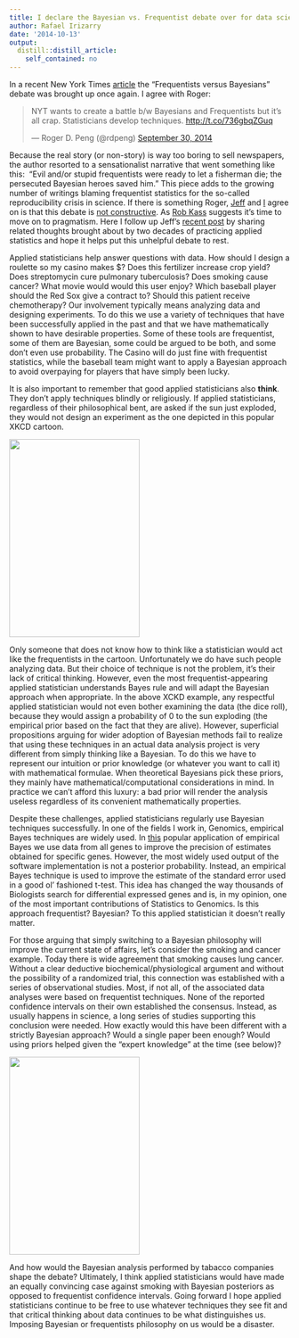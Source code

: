```yaml
---
title: I declare the Bayesian vs. Frequentist debate over for data scientists
author: Rafael Irizarry
date: '2014-10-13'
output:
  distill::distill_article:
    self_contained: no
---
```


In a recent New York Times [article](http://www.nytimes.com/2014/09/30/science/the-odds-continually-updated.html?_r=1) the "Frequentists versus Bayesians" debate was brought up once again. I agree with Roger:

<blockquote class="twitter-tweet" lang="en">
  <p>
    NYT wants to create a battle b/w Bayesians and Frequentists but it's all crap. Statisticians develop techniques. <a href="http://t.co/736gbqZGuq">http://t.co/736gbqZGuq</a>
  </p>
  
  <p>
    — Roger D. Peng (@rdpeng) <a href="https://twitter.com/rdpeng/status/516739602024267776">September 30, 2014</a>
  </p>
</blockquote>



Because the real story (or non-story) is way too boring to sell newspapers, the author resorted to a sensationalist narrative that went something like this:  "Evil and/or stupid frequentists were ready to let a fisherman die; the persecuted Bayesian heroes saved him." This piece adds to the growing number of writings blaming frequentist statistics for the so-called reproducibility crisis in science. If there is something Roger, [Jeff](http://simplystatistics.org/2013/11/26/statistical-zealots/) and [I](http://simplystatistics.org/2013/08/01/the-roc-curves-of-science/) agree on is that this debate is [not constructive](http://noahpinionblog.blogspot.com/2013/01/bayesian-vs-frequentist-is-there-any.html). As [Rob Kass](http://arxiv.org/pdf/1106.2895v2.pdf) suggests it's time to move on to pragmatism. Here I follow up Jeff's [recent post](http://simplystatistics.org/2014/09/30/you-think-p-values-are-bad-i-say-show-me-the-data/) by sharing related thoughts brought about by two decades of practicing applied statistics and hope it helps put this unhelpful debate to rest. 


  Applied statisticians help answer questions with data. How should I design a roulette so my casino makes $? Does this fertilizer increase crop yield? Does streptomycin cure pulmonary tuberculosis? Does smoking cause cancer? What movie would would this user enjoy? Which baseball player should the Red Sox give a contract to? Should this patient receive chemotherapy? Our involvement typically means analyzing data and designing experiments. To do this we use a variety of techniques that have been successfully applied in the past and that we have mathematically shown to have desirable properties. Some of these tools are frequentist, some of them are Bayesian, some could be argued to be both, and some don't even use probability. The Casino will do just fine with frequentist statistics, while the baseball team might want to apply a Bayesian approach to avoid overpaying for players that have simply been lucky.



  It is also important to remember that good applied statisticians also **think**. They don't apply techniques blindly or religiously. If applied statisticians, regardless of their philosophical bent, are asked if the sun just exploded, they would not design an experiment as the one depicted in this popular XKCD cartoon.



  <a href="http://xkcd.com/1132/"><img class="aligncenter" src="http://imgs.xkcd.com/comics/frequentists_vs_bayesians.png" alt="" width="234" height="355" /></a>



  Only someone that does not know how to think like a statistician would act like the frequentists in the cartoon. Unfortunately we do have such people analyzing data. But their choice of technique is not the problem, it's their lack of critical thinking. However, even the most frequentist-appearing applied statistician understands Bayes rule and will adapt the Bayesian approach when appropriate. In the above XCKD example, any respectful applied statistician would not even bother examining the data (the dice roll), because they would assign a probability of 0 to the sun exploding (the empirical prior based on the fact that they are alive). However, superficial propositions arguing for wider adoption of Bayesian methods fail to realize that using these techniques in an actual data analysis project is very different from simply thinking like a Bayesian. To do this we have to represent our intuition or prior knowledge (or whatever you want to call it) with mathematical formulae. When theoretical Bayesians pick these priors, they mainly have mathematical/computational considerations in mind. In practice we can't afford this luxury: a bad prior will render the analysis useless regardless of its convenient mathematically properties.



  Despite these challenges, applied statisticians regularly use Bayesian techniques successfully. In one of the fields I work in, Genomics, empirical Bayes techniques are widely used. In [this](http://www.ncbi.nlm.nih.gov/pubmed/16646809) popular application of empirical Bayes we use data from all genes to improve the precision of estimates obtained for specific genes. However, the most widely used output of the software implementation is not a posterior probability. Instead, an empirical Bayes technique is used to improve the estimate of the standard error used in a good ol' fashioned t-test. This idea has changed the way thousands of Biologists search for differential expressed genes and is, in my opinion, one of the most important contributions of Statistics to Genomics. Is this approach frequentist? Bayesian? To this applied statistician it doesn't really matter.



  For those arguing that simply switching to a Bayesian philosophy will improve the current state of affairs, let's consider the smoking and cancer example. Today there is wide agreement that smoking causes lung cancer. Without a clear deductive biochemical/physiological argument and without the possibility of a randomized trial, this connection was established with a series of observational studies. Most, if not all, of the associated data analyses were based on frequentist techniques. None of the reported confidence intervals on their own established the consensus. Instead, as usually happens in science, a long series of studies supporting this conclusion were needed. How exactly would this have been different with a strictly Bayesian approach? Would a single paper been enough? Would using priors helped given the "expert knowledge" at the time (see below)?



  <img src="http://cdn.saveourbones.com/wp-content/uploads/smoking_doctor.jpg" width="234" height="355" class="aligncenter" alt="" />


  And how would the Bayesian analysis performed by tabacco companies shape the debate? Ultimately, I think applied statisticians would have made an equally convincing case against smoking with Bayesian posteriors as opposed to frequentist confidence intervals. Going forward I hope applied statisticians continue to be free to use whatever techniques they see fit and that critical thinking about data continues to be what distinguishes us. Imposing Bayesian or frequentists philosophy on us would be a disaster.
